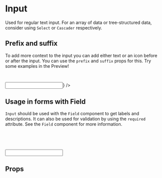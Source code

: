 
# Input

Used for regular text input. For an array of data or tree-structured data, consider using `Select` or `Cascader` respectively.

<Canvas of={InputStories.Simple} />

## Prefix and suffix

To add more context to the input you can add either text or an icon before or after the input. You can use the `prefix` and `suffix` props for this. Try some examples in the Preview!

```jsx
<Input prefix={<Icon name="search" />} />
```

<ExampleFrame>
  <Input prefix={<Icon name="search" />} />
</ExampleFrame>

## Usage in forms with Field

`Input` should be used with the `Field` component to get labels and descriptions. It can also be used for validation by using the `required` attribute. See the `Field` component for more information.

```jsx
<Field label="Important information" description="This information is very important, so you really need to fill it in">
  <Input name="importantInput" required />
</Field>
```

<ExampleFrame>
  <Field
    label="Important information"
    description="This information is very important, so you really need to fill it in"
  >
    <Input name="importantInput" required />
  </Field>
</ExampleFrame>

## Props

<ArgTypes of={Input} />
